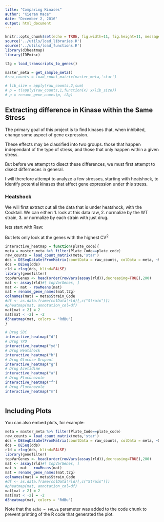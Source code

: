 ```yaml
---
title: "Comparing Kinases"
author: "Kieran Mace"
date: "December 2, 2016"
output: html_document
---
```


```r
knitr::opts_chunk$set(echo = TRUE, fig.width=11, fig.height=11, message = FALSE)
source('../utils/load_libraries.R')
source('../utils/load_functions.R')
library(d3heatmap)
library(IDPmisc)

t2g = load_transcripts_to_genes()

master_meta = get_sample_meta()
#raw_counts = load_count_matrix(master_meta,'star')

# lib_size = apply(raw_counts,2,sum)
# p = t(apply(raw_counts,1,function(x) x/lib_size))
# p = rename_gene_names(p, t2g)

```

## Extracting difference in Kinase within the Same Stress

The primary goal of this project is to find kinases that, when inhibited, change some aspect of gene expression.

These effects may be classified into two groups. those that happen independant of the type of stress, and those that only happen within a given stress.

But before we attempt to disect these differences, we must first attempt to disect differneces in general. 

I will therefore attempt to analyze a few stresses, starting with heatshock, to identify potential kinases that affect gene expression under this stress.

### Heatshock

We will first extract out all the data that is under heatshock, with the Cocktail. We can either:
1. look at this data raw, 
2. normalize by the WT strain, 
3. or normalize by each strain with just drug. 

lets start with Raw:

But lets only look at the genes with the highest CV^2^

```r

interactive_heatmap = function(plate_code){
meta = master_meta %>% filter(Plate_Code==plate_code)
raw_counts = load_count_matrix(meta,'star')
dds = DESeqDataSetFromMatrix(countData = raw_counts, colData = meta, ~Strain)
dds = DESeq(dds)
rld = rlog(dds, blind=FALSE)
library(genefilter)
topVarGenes <- head(order(rowVars(assay(rld)),decreasing=TRUE),200)
mat <- assay(rld)#[ topVarGenes, ]
mat <- mat - rowMeans(mat)
mat = rename_gene_names(mat,t2g)
colnames(mat) = meta$Strain_Code
#df <- as.data.frame(colData(rld)[,c("Strain")])
#pheatmap(mat, annotation_col=df)
mat[mat > 2] = 2
mat[mat < -2] = -2
d3heatmap(mat, colors = "RdBu")
}

# Drug SDC
interactive_heatmap("d")
# Drug YPD
interactive_heatmap("yd")
# Drug Heatshock
interactive_heatmap("h")
# Drug Glucose Dropout
interactive_heatmap("g")
# Drug Azetidine
interactive_heatmap("a")
# Drug Fluconazole
interactive_heatmap("f")
# Drug Fluconazole
interactive_heatmap("m")

```



```r
```
## Including Plots

You can also embed plots, for example:

```r
meta = master_meta %>% filter(Plate_Code==plate_code)
raw_counts = load_count_matrix(meta,'star')
dds = DESeqDataSetFromMatrix(countData = raw_counts, colData = meta, ~Strain)
dds = DESeq(dds)
rld = rlog(dds, blind=FALSE)
library(genefilter)
topVarGenes <- head(order(rowVars(assay(rld)),decreasing=TRUE),200)
mat <- assay(rld)#[ topVarGenes, ]
mat <- mat - rowMeans(mat)
mat = rename_gene_names(mat,t2g)
colnames(mat) = meta$Strain_Code
#df <- as.data.frame(colData(rld)[,c("Strain")])
#pheatmap(mat, annotation_col=df)
mat[mat > 2] = 2
mat[mat < -2] = -2
d3heatmap(mat, colors = "RdBu")
```

Note that the `echo = FALSE` parameter was added to the code chunk to prevent printing of the R code that generated the plot.
